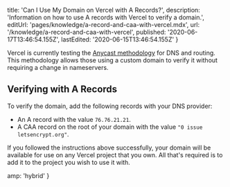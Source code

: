 
  title: 'Can I Use My Domain on Vercel with A Records?',
  description:
    'Information on how to use A records with Vercel to verify a domain.',
  editUrl: 'pages/knowledge/a-record-and-caa-with-vercel.mdx',
  url: '/knowledge/a-record-and-caa-with-vercel',
  published: '2020-06-17T13:46:54.155Z',
  lastEdited: '2020-06-15T13:46:54.155Z'
}

Vercel is currently testing the [Anycast methodology](https://en.wikipedia.org/wiki/Anycast) for DNS and routing. This methodology allows those using a custom domain to verify it without requiring a change in nameservers.

## Verifying with A Records

To verify the domain, add the following records with your DNS provider:

- An A record with the value `76.76.21.21`.
- A CAA record on the root of your domain with the value `"0 issue letsencrypt.org"`.

If you followed the instructions above successfully, your domain will be available for use on any Vercel project that you own. All that's required is to add it to the project you wish to use it with.


  amp: 'hybrid'
}
